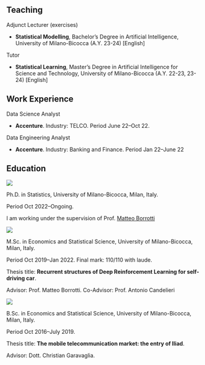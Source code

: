 ## Teaching {.central}

[Adjunct Lecturer]{.palevioletred} (exercises)

-   **Statistical Modelling**, Bachelor's Degree in Artificial Intelligence, University of Milano-Bicocca (A.Y. 23-24) \[English\]

[Tutor]{.palevioletred}

-   **Statistical Learning**, Master's Degree in Artificial Intelligence for Science and Technology, University of Milano-Bicocca (A.Y. 22-23, 23-24) \[English\]

## Work Experience {.central}

[Data Science Analyst]{.palevioletred}

-   **Accenture**. Industry: TELCO. Period June 22--Oct 22.

[Data Engineering Analyst]{.palevioletred}

-   **Accenture**. Industry: Banking and Finance. Period Jan 22--June 22

## Education {.central}

::: {layout="[10, 0, 90]"}
::: {#second-column}
![](images/logoB.png)
:::

::: {#middle-column}
:::

::: {#first-column}
[Ph.D. in Statistics]{.palevioletred}, University of Milano-Bicocca, Milan, Italy.

Period Oct 2022--Ongoing.

I am working under the supervision of Prof. [Matteo Borrotti](https://matteoborrotti.github.io/)
:::
:::

::: {layout="[10, 0, 90]"}
::: {#second-column}
![](images/logoB.png)
:::

::: {#middle-column}
:::

::: {#first-column}
[M.Sc. in Economics and Statistical Science]{.palevioletred}, University of Milano-Bicocca, Milan, Italy.

Period Oct 2019--Jan 2022. Final mark: 110/110 with laude.

Thesis title: **Recurrent structures of Deep Reinforcement Learning for self-driving car**.

Advisor: Prof. Matteo Borrotti. Co-Advisor: Prof. Antonio Candelieri
:::
:::

::: {layout="[10, 0, 90]"}
::: {#second-column}
![](images/logoB.png)
:::

::: {#middle-column}
:::

::: {#first-column}
[B.Sc. in Economics and Statistical Science]{.palevioletred}, University of Milano-Bicocca, Milan, Italy.

Period Oct 2016--July 2019.

Thesis title: **The mobile telecommunication market: the entry of Iliad**.

Advisor: Dott. Christian Garavaglia.
:::
:::

